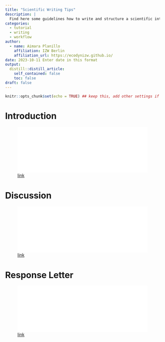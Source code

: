 ```yaml
---
title: "Scientific Writing Tips"
description: |
  Find here some guidelines how to write and structure a scientific introduction, a scientific discussion or prepare a response letter for your revisions. You will find three pdf documents, one for each section. 
categories:
  - tutorial
  - writing
  - workflow
author:
  - name: Aimara Planillo
    affiliation: IZW Berlin
    affiliation_url: https://ecodynizw.github.io/
date: 2023-10-11 Enter date in this format
output:
  distill::distill_article:
    self_contained: false
    toc: false
draft: false
---
```


```r
knitr::opts_chunk$set(echo = TRUE) ## keep this, add other settings if needed
```

# Introduction

![[link](https://github.com/EcoDynIZW/EcoDynIZW.github.io/raw/main/_posts/scientificwritingtips/man/Introduction_str.pdf)](man/Introduction_str.pdf){width=100%}

# Discussion

![[link](https://github.com/EcoDynIZW/EcoDynIZW.github.io/raw/main/_posts/scientificwritingtips/man/Discussion_str.pdf)](man/Discussion_str.pdf){width=100%}

# Response Letter

![[link](https://github.com/EcoDynIZW/EcoDynIZW.github.io/raw/main/_posts/scientificwritingtips/man/ResponseLetter.pdf)](man/ResponseLetter.pdf){width=100%}






